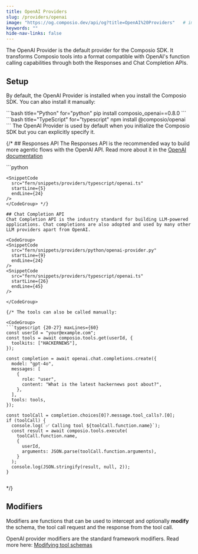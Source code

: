 ```yaml
---
title: OpenAI Providers
slug: /providers/openai
image: "https://og.composio.dev/api/og?title=OpenAI%20Providers"   # image for socials
keywords: ""
hide-nav-links: false
---
```


The OpenAI Provider is the default provider for the Composio SDK. It transforms Composio tools into a format compatible with OpenAI's function calling capabilities through both the Responses and Chat Completion APIs.

## Setup
By default, the OpenAI Provider is installed when you install the Composio SDK. You can also install it manually:

<CodeGroup>
```bash title="Python" for="python"
pip install composio_openai==0.8.0
```
```bash title="TypeScript" for="typescript"
npm install @composio/openai
```
</CodeGroup>
The OpenAI Provider is used by default when you initialize the Composio SDK but you can explicitly specify it.

<CodeGroup>
<SnippetCode
  src="fern/snippets/providers/python/openai-provider.py"
  startLine={1}
  endLine={8}
/>
<SnippetCode
  src="fern/snippets/providers/typescript/openai.ts"
  startLine={1}
  endLine={7}
/>
</CodeGroup>

{/* ## Responses API
The Responses API is the recommended way to build more agentic flows with the OpenAI API. Read more about it in the [OpenAI documentation](https://platform.openai.com/docs/guides/responses-vs-chat-completions)

<CodeGroup>
```python

```
<SnippetCode
  src="fern/snippets/providers/typescript/openai.ts"
  startLine={5}
  endLine={24}
/>
</CodeGroup> */}

## Chat Completion API
Chat Completion API is the industry standard for building LLM-powered applications. Chat completions are also adopted and used by many other LLM providers apart from OpenAI.

<CodeGroup>
<SnippetCode
  src="fern/snippets/providers/python/openai-provider.py"
  startLine={9}
  endLine={24}
/>
<SnippetCode
  src="fern/snippets/providers/typescript/openai.ts"
  startLine={26}
  endLine={45}
/>

</CodeGroup>

{/* The tools can also be called manually:

<CodeGroup>
```typescript {20-27} maxLines={60}
const userId = "your@example.com";
const tools = await composio.tools.get(userId, {
  toolkits: ["HACKERNEWS"],
});

const completion = await openai.chat.completions.create({
  model: "gpt-4o",
  messages: [
    {
      role: "user",
      content: "What is the latest hackernews post about?",
    },
  ],
  tools: tools,
});

const toolCall = completion.choices[0]?.message.tool_calls?.[0];
if (toolCall) {
  console.log(`✅ Calling tool ${toolCall.function.name}`);
  const result = await composio.tools.execute(
    toolCall.function.name,
    {
      userId,
      arguments: JSON.parse(toolCall.function.arguments),
    }
  );
  console.log(JSON.stringify(result, null, 2));
}
```

```python

```
</CodeGroup> */}

## Modifiers
Modifiers are functions that can be used to intercept and optionally **modify** the schema, the tool call request and the response from the tool call.

OpenAI provider modifiers are the standard framework modifiers.
Read more here: [Modifying tool schemas](/docs/modifying-tool-schemas)

